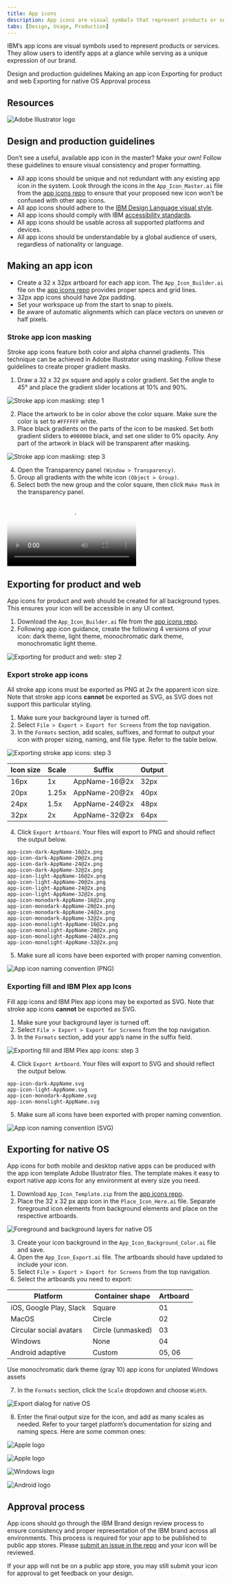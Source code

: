 ```yaml
---
title: App icons
description: App icons are visual symbols that represent products or services. They allow users to identify apps at a glance while expressing our brand.
tabs: [Design, Usage, Production]
---
```



<PageDescription>

IBM’s app icons are visual symbols used to represent products or services.
They allow users to identify apps at a glance while serving as a unique
expression of our brand.

</PageDescription>

<AnchorLinks>
  <AnchorLink>Design and production guidelines</AnchorLink>
  <AnchorLink>Making an app icon</AnchorLink>
  <AnchorLink>Exporting for product and web</AnchorLink>
  <AnchorLink>Exporting for native OS</AnchorLink>
  <AnchorLink>Approval process</AnchorLink>
</AnchorLinks>

## Resources

<Row className="resource-card-group">
<Column colMd={4} colLg={4} noGutterSm>
    <ResourceCard
      subTitle="App Icon Builder (.ai)"
      aspectRatio="2:1"
      href="https://github.ibm.com/carbon/app-icons/raw/master/App_Icon_Builder.ai"
      actionIcon="download"
      >

![Adobe Illustrator logo](../images/b4f77b9fd2d3be32b0ec10692e1cd72e.svg)

</ResourceCard>
</Column>
<Column colMd={4} colLg={4} noGutterSm>
    <ResourceCard
      subTitle="App Icon Template (.zip)"
      aspectRatio="2:1"
      href="https://github.ibm.com/carbon/app-icons/raw/master/App_Icon_Template.zip"
      actionIcon="download"
      >

<Zip32 />

</ResourceCard>
</Column>
</Row>

## Design and production guidelines

Don’t see a useful, available app icon in the master? Make your own! Follow these guidelines to ensure visual consistency and proper formatting.

- All app icons should be unique and not redundant with any existing app icon in the system. Look through the icons in the `App_Icon_Master.ai` file from the [app icons repo](https://github.ibm.com/carbon/app-icons) to ensure that your proposed new icon won’t be confused with other app icons.
- All app icons should adhere to the [IBM Design Language visual style](/).
- All app icons should comply with IBM [accessibility standards](https://www.carbondesignsystem.com/guidelines/accessibility/overview).
- All app icons should be usable across all supported platforms and devices.
- All app icons should be understandable by a global audience of users, regardless of nationality or language.

## Making an app icon

- Create a 32 x 32px artboard for each app icon. The `App_Icon_Builder.ai` file on the [app icons repo](https://github.ibm.com/carbon/app-icons) provides proper specs and grid lines.
- 32px app icons should have 2px padding.
- Set your workspace up from the start to snap to pixels.
- Be aware of automatic alignments which can place vectors on uneven or half pixels.

### Stroke app icon masking

Stroke app icons feature both color and alpha channel gradients. This technique can be achieved in Adobe Illustrator using masking. Follow these guidelines to create proper gradient masks.

1. Draw a 32 x 32 px square and apply a color gradient. Set the angle to 45° and place the gradient slider locations at 10% and 90%.

![Stroke app icon masking: step 1](/images/3_2-1_MakingAnIcon_Stroke_Step1.png)

2. Place the artwork to be in color above the color square. Make sure the color is set to `#FFFFFF` white.
3. Place black gradients on the parts of the icon to be masked. Set both gradient sliders to `#000000` black, and set one slider to 0% opacity. Any part of the artwork in black will be transparent after masking.

![Stroke app icon masking: step 3](/images/3_2-2_MakingAnIcon_Stroke_Step3.png)

4. Open the Transparency panel `(Window > Transparency)`.
5. Group all gradients with the white icon `(Object > Group)`.
6. Select both the new group and the color square, then click `Make Mask` in the transparency panel.

<Video
  poster="/images/3_2-3_MakingAnIcon_Stroke_Step6_PosterImage.png"
  src="/videos/3_2-3_MakingAnIcon_Stroke_Step6.mp4"
/>

## Exporting for product and web

App icons for product and web should be created for all background types. This ensures your icon will be accessible in any UI context.

1. Download the `App_Icon_Builder.ai` file from the [app icons repo](https://github.ibm.com/carbon/app-icons).
2. Following app icon guidance, create the following 4 versions of your icon: dark theme, light theme, monochromatic dark theme, monochromatic light theme.

![Exporting for product and web: step 2](/images/3_3-1_ExportingProduct_Step2.png)

### Export stroke app icons

All stroke app icons must be exported as PNG at 2x the apparent icon size. Note that stroke app icons **cannot** be exported as SVG, as SVG does not support this particular styling.

1. Make sure your background layer is turned off.
2. Select `File > Export > Export for Screens` from the top navigation.
3. In the `Formats` section, add scales, suffixes, and format to output your icon with proper sizing, naming, and file type. Refer to the table below.

<Row>
<Column colMd={6} colLg={8}>

![Exporting stroke app icons: step 3](/images/3_3-2_ExportingProduct_Stroke_Step3.png)

</Column>
</Row>

| Icon size | Scale | Suffix        | Output |
| --------- | ----- | ------------- | ------ |
| 16px      | 1x    | AppName-16@2x | 32px   |
| 20px      | 1.25x | AppName-20@2x | 40px   |
| 24px      | 1.5x  | AppName-24@2x | 48px   |
| 32px      | 2x    | AppName-32@2x | 64px   |

4. Click `Export Artboard`. Your files will export to PNG and should reflect the output below.

```
app-icon-dark-AppName-16@2x.png
app-icon-dark-AppName-20@2x.png
app-icon-dark-AppName-24@2x.png
app-icon-dark-AppName-32@2x.png
app-icon-light-AppName-16@2x.png
app-icon-light-AppName-20@2x.png
app-icon-light-AppName-24@2x.png
app-icon-light-AppName-32@2x.png
app-icon-monodark-AppName-16@2x.png
app-icon-monodark-AppName-20@2x.png
app-icon-monodark-AppName-24@2x.png
app-icon-monodark-AppName-32@2x.png
app-icon-monolight-AppName-16@2x.png
app-icon-monolight-AppName-20@2x.png
app-icon-monolight-AppName-24@2x.png
app-icon-monolight-AppName-32@2x.png
```

5. Make sure all icons have been exported with proper naming convention.

<Row>
<Column colMd={6} colLg={8}>

![App icon naming convention (PNG)](/images/3_3-4_ExportingProduct_Stroke_Step5.svg)

</Column>
</Row>

### Exporting fill and IBM Plex app Icons

Fill app icons and IBM Plex app icons may be exported as SVG. Note that stroke app icons **cannot** be exported as SVG.

1. Make sure your background layer is turned off.
2. Select `File > Export > Export for Screens` from the top navigation.
3. In the `Formats` section, add your app’s name in the suffix field.

<Row>
<Column colMd={6} colLg={8}>

![Exporting fill and IBM Plex app icons: step 3](/images/3_3-5_ExportingProduct_Fill_Step3.png)

</Column>
</Row>

4. Click `Export Artboard`. Your files will export to SVG and should reflect the output below.

```
app-icon-dark-AppName.svg
app-icon-light-AppName.svg
app-icon-monodark-AppName.svg
app-icon-monolight-AppName.svg
```

5. Make sure all icons have been exported with proper naming convention.

<Row>
<Column colMd={6} colLg={8}>

![App icon naming convention (SVG)](/images/3_3-7_ExportingProduct_Fill_Step5.svg)

</Column>
</Row>

## Exporting for native OS

App icons for both mobile and desktop native apps can be produced with the app icon template Adobe Illustrator files. The template makes it easy to export native app icons for any environment at every size you need.

1. Download `App_Icon_Template.zip` from the [app icons repo](https://github.ibm.com/carbon/app-icons).
2. Place the 32 x 32 px app icon in the `Place_Icon_Here.ai` file. Separate foreground icon elements from background elements and place on the respective artboards.

![Foreground and background layers for native OS](/images/3_4-1_ExportingNative_Step2.png)

3. Create your icon background in the `App_Icon_Background_Color.ai` file and save.
4. Open the `App_Icon_Export.ai` file. The artboards should have updated to include your icon.
5. Select `File > Export > Export for Screens` from the top navigation.
6. Select the artboards you need to export:

| Platform                                         | Container shape   | Artboard |
| ------------------------------------------------ | ----------------- | -------- |
| iOS, Google Play, Slack                          | Square            | 01       |
| MacOS                                            | Circle            | 02       |
| Circular social avatars                          | Circle (unmasked) | 03       |
| <span class="footnote__highlight">Windows</span> | None              | 04       |
| Android adaptive                                 | Custom            | 05, 06   |

<Caption>
  <span class="footnote__highlight" />
  <span class="footnote">
    Use monochromatic dark theme (gray 10) app icons for unplated Windows assets
  </span>
</Caption>

7. In the `Formats` section, click the `Scale` dropdown and choose `Width`.

<Row>
<Column colMd={6} colLg={8}>

![Export dialog for native OS](/images/3_4-2_ExportingNative_Step7.png)

</Column>
</Row>

8. Enter the final output size for the icon, and add as many scales as needed. Refer to your target platform’s documentation for sizing and naming specs. Here are some common ones:

<Row className="resource-card-group">
<Column colMd={4} colLg={4} noGutterSm>
    <ResourceCard
      subTitle="Apple MacOS app icons"
      aspectRatio="2:1"
      href="https://developer.apple.com/design/human-interface-guidelines/macos/icons-and-images/app-icon/"
      >

![Apple logo](/images/apple.svg)

  </ResourceCard>
</Column>
<Column colMd={4} colLg={4} noGutterSm>
    <ResourceCard
      subTitle="Apple iOS app icons"
      aspectRatio="2:1"
      href="https://developer.apple.com/design/human-interface-guidelines/ios/icons-and-images/app-icon/"
      >

![Apple logo](/images/apple.svg)

  </ResourceCard>
</Column>
<Column colMd={4} colLg={4} noGutterSm>
    <ResourceCard
      subTitle="Windows UWP app icons"
      aspectRatio="2:1"
      href="https://docs.microsoft.com/en-us/windows/uwp/design/style/app-icons-and-logos"
      >

![Windows logo](/images/Windows.svg)

  </ResourceCard>
</Column>
<Column colMd={4} colLg={4} noGutterSm>
    <ResourceCard
      subTitle="Android adaptive app icons"
      aspectRatio="2:1"
      href="https://developer.android.com/guide/practices/ui_guidelines/icon_design_adaptive"
      >

![Android logo](/images/android.svg)

  </ResourceCard>
</Column>
</Row>

## Approval process

App icons should go through the IBM Brand design review process to ensure consistency and proper representation of the IBM brand across all environments. This process is required for your app to be published to public app stores. Please [submit an issue in the repo](https://github.ibm.com/carbon/app-icons/issues/new?template=app-icon-approval-request.md) and your icon will be reviewed.

If your app will not be on a public app store, you may still submit your icon for approval to get feedback on your design.
